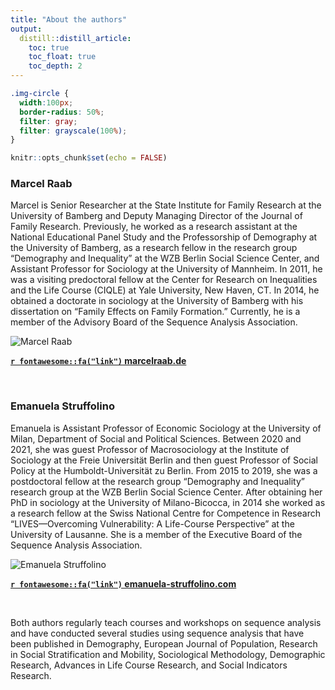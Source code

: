 ```yaml
---
title: "About the authors"
output:
  distill::distill_article:
    toc: true
    toc_float: true
    toc_depth: 2
---
```


```css
.img-circle {
  width:100px;
  border-radius: 50%;
  filter: gray;
  filter: grayscale(100%);
}

```



```r
knitr::opts_chunk$set(echo = FALSE)
```

### Marcel Raab

Marcel is Senior Researcher at the State Institute for Family Research at the University of Bamberg and Deputy Managing Director of the Journal of Family Research. Previously, he worked as a research assistant at the National Educational Panel Study and the Professorship of Demography at the University of Bamberg, as a research fellow in the research group “Demography and Inequality” at the WZB Berlin Social Science Center, and Assistant Professor for Sociology at the University of Mannheim. In 2011, he was a visiting predoctoral fellow at the Center for Research on Inequalities and the Life Course (CIQLE) at Yale University, New Haven, CT. In 2014, he obtained a doctorate in sociology at the University of Bamberg with his dissertation on “Family Effects on Family Formation.” Currently, he is a member of the Advisory Board of the Sequence Analysis Association.

<aside>
<img src="https://lh3.googleusercontent.com/a-/AAuE7mD-RsuoA-hdfjagbehO9tcgMl5Uz_fcnOddNvZmUmk=s192-cc-rg" class="img-circle" alt="Marcel Raab">
</aside>

**[`r fontawesome::fa("link")` marcelraab.de](https://marcelraab.de)**

\

### Emanuela Struffolino 

Emanuela is Assistant Professor of Economic Sociology at the University of Milan, Department of Social and Political Sciences. Between 2020 and 2021, she was guest Professor of Macrosociology at the Institute of Sociology at the Freie Universität Berlin and then guest Professor of Social Policy at the Humboldt-Universität zu Berlin. From 2015 to 2019, she was a postdoctoral fellow at the research group “Demography and Inequality” research group at the WZB Berlin Social Science Center. After obtaining her PhD in sociology at the University of Milano-Bicocca, in 2014 she worked as a research fellow at the Swiss National Centre for Competence in Research “LIVES—Overcoming Vulnerability: A Life-Course Perspective” at the University of Lausanne. She is a member of the Executive Board of the Sequence Analysis Association.

<aside>
<img src="https://emanuela-struffolino.com/authors/admin/avatar_hu0146c0d82728d84db25b52efa873ad86_1267888_250x250_fill_q90_lanczos_center.jpg" class="img-circle" alt="Emanuela Struffolino">
</aside>

**[`r fontawesome::fa("link")` emanuela-struffolino.com](https://emanuela-struffolino.com)**

\

Both authors regularly teach courses and workshops on sequence analysis and have conducted several studies using sequence analysis that have been published in Demography, European Journal of Population, Research in Social Stratification and Mobility, Sociological Methodology, Demographic Research, Advances in Life Course Research, and Social Indicators Research.

